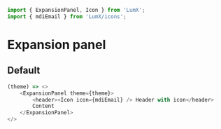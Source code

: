 ```javascript import
import { ExpansionPanel, Icon } from 'LumX';
import { mdiEmail } from 'LumX/icons';
```

# Expansion panel

## Default

```javascript jsx withThemeSwitcher
(theme) => <>
    <ExpansionPanel theme={theme}>
        <header><Icon icon={mdiEmail} /> Header with icon</header>
        Content
    </ExpansionPanel>     
</>
```
